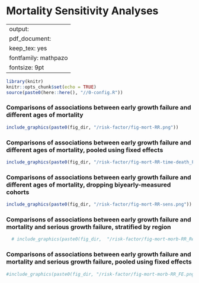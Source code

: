 # Mortality Sensitivity Analyses {#mortality}

---
output:
  pdf_document:
    keep_tex: yes
fontfamily: mathpazo
fontsize: 9pt
---

\raggedright


```r
library(knitr)
knitr::opts_chunk$set(echo = TRUE)
source(paste0(here::here(), "//0-config.R"))
```


### Comparisons of associations between early growth failure and different ages of mortality 

```r
include_graphics(paste0(fig_dir, "/risk-factor/fig-mort-RR.png"))

```


### Comparisons of associations between early growth failure and different ages of mortality, pooled using fixed effects

```r
include_graphics(paste0(fig_dir, "/risk-factor/fig-mort-RR-time-death_FE.png"))

```


### Comparisons of associations between early growth failure and different ages of mortality, dropping biyearly-measured cohorts 

```r
include_graphics(paste0(fig_dir, "/risk-factor/fig-mort-RR-sens.png"))

```


### Comparisons of associations between early growth failure and mortality and serious growth failure, stratified  by region


```r
  # include_graphics(paste0(fig_dir,  "/risk-factor/fig-mort-morb-RR_Region.png"))

```


### Comparisons of associations between early growth failure and mortality and serious growth failure, pooled using fixed effects


```r
#include_graphics(paste0(fig_dir, "/risk-factor/fig-mort-morb-RR_FE.png"))

```



<!-- ### Other -->

<!-- ```{r, echo = FALSE} -->


<!-- include_graphics(paste0(fig_dir, "/risk-factor/fig-mort+morb-RR.png")) -->
<!-- include_graphics(paste0(fig_dir, "/risk-factor/fig-mort+morb-RR_FE.png")) -->
<!-- include_graphics(paste0(fig_dir, "/risk-factor/fig-mort-024.png")) -->
<!-- include_graphics(paste0(fig_dir, "/risk-factor/fig-mort-024_FE.png")) -->
<!-- include_graphics(paste0(fig_dir, "/risk-factor/fig-mort-RR.png")) -->

<!-- ``` -->
